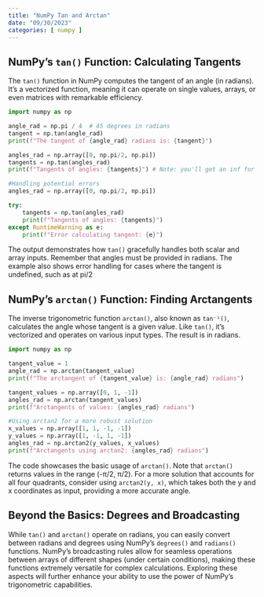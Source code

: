 ```yaml
---
title: "NumPy Tan and Arctan"
date: "09/30/2023"
categories: [ numpy ]
---
```


## NumPy's `tan()` Function: Calculating Tangents

The `tan()` function in NumPy computes the tangent of an angle (in radians).  It's a vectorized function, meaning it can operate on single values, arrays, or even matrices with remarkable efficiency.


```python
import numpy as np

angle_rad = np.pi / 4  # 45 degrees in radians
tangent = np.tan(angle_rad)
print(f"The tangent of {angle_rad} radians is: {tangent}")

angles_rad = np.array([0, np.pi/2, np.pi])
tangents = np.tan(angles_rad)
print(f"Tangents of angles: {tangents}") # Note: you'll get an inf for pi/2

#Handling potential errors
angles_rad = np.array([0, np.pi/2, np.pi])

try:
    tangents = np.tan(angles_rad)
    print(f"Tangents of angles: {tangents}")
except RuntimeWarning as e:
    print(f"Error calculating tangent: {e}")

```

The output demonstrates how `tan()` gracefully handles both scalar and array inputs. Remember that angles must be provided in radians.  The example also shows error handling for cases where the tangent is undefined, such as at pi/2


## NumPy's `arctan()` Function: Finding Arctangents

The inverse trigonometric function `arctan()`, also known as `tan⁻¹()`, calculates the angle whose tangent is a given value.  Like `tan()`, it's vectorized and operates on various input types. The result is in radians.


```python
import numpy as np

tangent_value = 1
angle_rad = np.arctan(tangent_value)
print(f"The arctangent of {tangent_value} is: {angle_rad} radians")

tangent_values = np.array([0, 1, -1])
angles_rad = np.arctan(tangent_values)
print(f"Arctangents of values: {angles_rad} radians")

#Using arctan2 for a more robust solution
x_values = np.array([1, 1, -1, -1])
y_values = np.array([1, -1, 1, -1])
angles_rad = np.arctan2(y_values, x_values)
print(f"Arctangents using arctan2: {angles_rad} radians")

```

The code showcases the basic usage of `arctan()`. Note that `arctan()` returns values in the range (-π/2, π/2). For a more  solution that accounts for all four quadrants,  consider using `arctan2(y, x)`, which takes both the y and x coordinates as input, providing a more accurate angle.


##  Beyond the Basics:  Degrees and Broadcasting

While `tan()` and `arctan()` operate on radians, you can easily convert between radians and degrees using NumPy's `degrees()` and `radians()` functions. NumPy's broadcasting rules allow for seamless operations between arrays of different shapes (under certain conditions), making these functions extremely versatile for complex calculations.  Exploring these aspects will further enhance your ability to use the power of NumPy's trigonometric capabilities.

